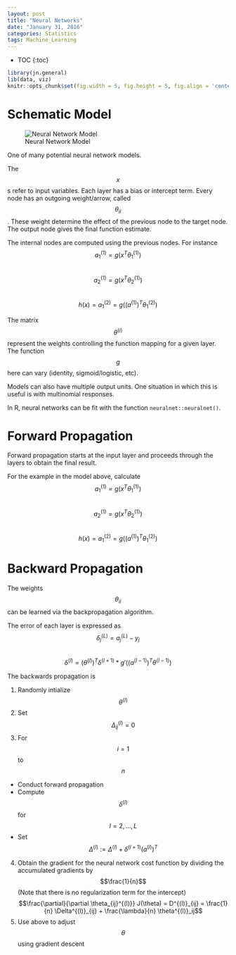 ```yaml
---
layout: post
title: "Neural Networks"
date: "January 31, 2016"
categories: Statistics
tags: Machine_Learning
---
```


* TOC
{:toc}

```r
library(jn.general)
lib(data, viz)
knitr::opts_chunk$set(fig.width = 5, fig.height = 5, fig.align = 'center')
```

# Schematic Model
![Neural Network Model](http://jennguyen1.github.io/nhuyhoa/figure/images/neural_network_model.png)

One of many potential neural network models.

The $$x$$s refer to input variables. Each layer has a bias or intercept term. Every node has an outgoing weight/arrow, called $$\theta_{ii}$$. These weight determine the effect of the previous node to the target node. The output node gives the final function estimate. 

The internal nodes are computed using the previous nodes. For instance <br>
$$a_1^{(1)} = g(x^T\theta_1^{(1)})$$ <br>
$$a_2^{(1)} = g(x^T\theta_2^{(1)})$$ <br>
$$h(x) = a_1^{(2)} = g((a^{(1)})^T\theta_1^{(2)})$$

The matrix $$\theta^{(i)}$$ represent the weights controlling the function mapping for a given layer. The function $$g$$ here can vary (identity, sigmoid/logistic, etc).

Models can also have multiple output units. One situation in which this is useful is with multinomial responses. 

In R, neural networks can be fit with the function `neuralnet::neuralnet()`.

# Forward Propagation
Forward propagation starts at the input layer and proceeds through the layers to obtain the final result. 

For the example in the model above, calculate <br>
$$a_1^{(1)} = g(x^T\theta_1^{(1)})$$ <br>
$$a_2^{(1)} = g(x^T\theta_2^{(1)})$$<br>
$$h(x) = a_1^{(2)} = g((a^{(1)})^T\theta_1^{(2)})$$

# Backward Propagation
The weights $$\theta_{ii}$$ can be learned via the backpropagation algorithm. 

The error of each layer is expressed as <br>
$$\delta_j^{(L)} = a_j^{(L)} - y_j$$ <br>
$$\delta^{(l)} = (\theta^{(l)})^T \delta^{(l + 1)} *  g'((a^{(l-1)})^T\theta^{(l-1)})$$


The backwards propagation is 

1. Randomly intialize $$\theta^{(l)}$$
2. Set $$\Delta_{ij}^{(l)} = 0$$
3. For $$i = 1$$ to $$n$$
  * Conduct forward propagation
  * Compute $$\delta^{(l)}$$ for $$l = 2, ..., L$$
  * Set $$\Delta^{(l)} := \Delta^{(l)} + \delta^{(l + 1)} (a^{(l)})^T$$
4. Obtain the gradient for the neural network cost function by dividing the accumulated gradients by $$\frac{1}{n}$$ (Note that there is no regularization term for the intercept)
  $$\frac{\partial}{\partial \theta_{ij}^{(l)}} J(\theta) = D^{(l)}_{ij} = \frac{1}{n} \Delta^{(l)}_{ij} + \frac{\lambda}{n} \theta^{(l)}_ij$$
5. Use above to adjust $$\theta$$ using gradient descent


